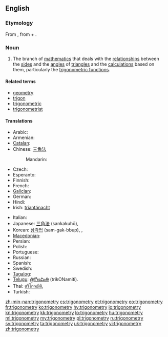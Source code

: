 ==English==

===Etymology===
From {{etyl|NL.}} {{term|trigonometria|lang=la}}, from {{etyl|grc}} {{term|τρίγωνον||triangle|sc=polytonic|tr=trigōnon|lang=grc}} + {{term|-metria||-metry|lang=la}}.

===Noun===
{{wikipedia}}
{{en-noun|trigonometries|-}}

# {{mathematics}} The branch of [[mathematics]] that deals with the [[relationship]]s between the [[side]]s and the [[angle]]s of [[triangle]]s and the [[calculation]]s based on them, particularly the [[trigonometric function]]s.

====Related terms====
* [[geometry]]
* [[trigon]]
* [[trigonometric]]
* [[trigonometrist]]

====Translations====
{{trans-top|branch of mathematics}}
* Arabic: {{t|ar|علم المثلثات|m|tr=3ilm al-muthathalaat|sc=Arab}}
* Armenian: {{t-|hy|եռանկյունաչափություն|tr=eṙankyunačap’ut’yun}}
* [[Catalan]]: {{t-|ca|trigonometria|f}}
* Chinese: [[三角法]]
*: Mandarin: {{t|zh|三角法|tr=sānjiǎofǎ|sc=Hani}}
* Czech: {{t+|cs|trigonometrie|f}}
* Esperanto: {{t|eo|trigonometrio}}
* Finnish: {{t+|fi|trigonometria}}
* French: {{t+|fr|trigonométrie|f}}
* [[Galician]]: {{t-|gl|trigonometría|f|xs=Galician}}
* German: {{t+|de|Trigonometrie|f}}
* Hindi: {{t|hi|त्रिकोणमिति|f|tr=trikoṇamiti|sc=Deva}}
* Irish: [[triantánacht]]
{{trans-mid}}
* Italian: {{t+|it|trigonometria|f}}
* Japanese: [[三角法]] (sankakuhō), {{t|ja|三角法|tr=さんかくほう, sankakuhō|sc=Jpan}}
* Korean: [[삼각법]] (sam-gak-bbup), {{t|ko|삼각법|tr=samgakbeop|sc=Kore}}, {{t|ko|三角法|sc=Kore}}
* [[Macedonian]]: {{t-|mk|тригонометрија|f|tr=trigonométrija}}
* Persian: {{t|fa|مثلثات|xs=Persian}}
* Polish: {{t-|pl|trygonometria|f}}
* Portuguese: {{t+|pt|trigonometria|f}}
* Russian: {{t+|ru|тригонометрия|f|tr=trigonom'étrija}}
* Spanish: {{t+|es|trigonometría|f}}
* Swedish: {{t+|sv|trigonometri|c}}
* [[Tagalog]]: {{t-|tl|tatsihan|xs=Tagalog}}
* [[Telugu]]: [[త్రికోణమితి]] (trikONamiti).
* Thai: [[ตรีโกณมิติ]], {{t|th|ตรีโกณมิติ|tr=dtreegohnmídtì|sc=Thai}}
* Turkish: {{t+|tr|trigonometri}}
{{trans-bottom}}

[[zh-min-nan:trigonometry]]
[[cs:trigonometry]]
[[et:trigonometry]]
[[eo:trigonometry]]
[[fr:trigonometry]]
[[ko:trigonometry]]
[[hy:trigonometry]]
[[io:trigonometry]]
[[kn:trigonometry]]
[[kk:trigonometry]]
[[lo:trigonometry]]
[[hu:trigonometry]]
[[ml:trigonometry]]
[[my:trigonometry]]
[[pl:trigonometry]]
[[ru:trigonometry]]
[[sv:trigonometry]]
[[ta:trigonometry]]
[[uk:trigonometry]]
[[vi:trigonometry]]
[[zh:trigonometry]]